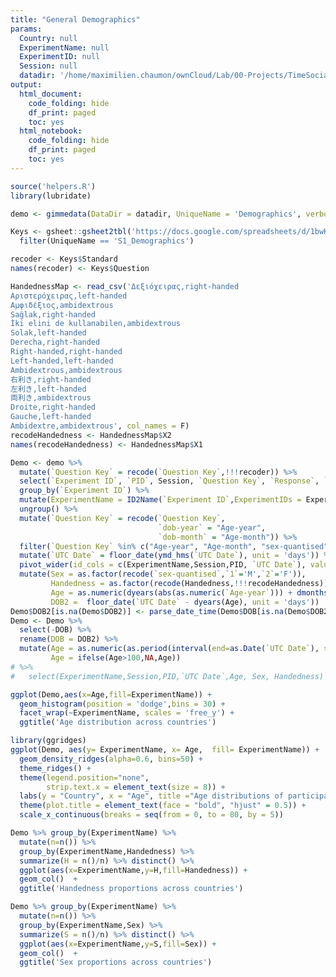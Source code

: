 ```yaml
---
title: "General Demographics"
params:
  Country: null
  ExperimentName: null
  ExperimentID: null
  Session: null    
  datadir: '/home/maximilien.chaumon/ownCloud/Lab/00-Projects/TimeSocialDistancing/DATA'
output:
  html_document:
    code_folding: hide
    df_print: paged
    toc: yes
  html_notebook:
    code_folding: hide
    df_print: paged
    toc: yes
---
```


```r

source('helpers.R')
library(lubridate)

demo <- gimmedata(DataDir = datadir, UniqueName = 'Demographics', verbose = F)

Keys <- gsheet::gsheet2tbl('https://docs.google.com/spreadsheets/d/1bwKj-ngDrHFVXpSD13l183FHsXoZu1HqQmz9ZtYROYM/edit#gid=0') %>%
  filter(UniqueName == 'S1_Demographics')

recoder <- Keys$Standard
names(recoder) <- Keys$Question

HandednessMap <- read_csv('Δεξιόχειρας,right-handed
Αριστερόχειρας,left-handed
Αμφιδέξιος,ambidextrous
Sağlak,right-handed
İki elini de kullanabilen,ambidextrous
Solak,left-handed
Derecha,right-handed
Right-handed,right-handed
Left-handed,left-handed
Ambidextrous,ambidextrous
右利き,right-handed
左利き,left-handed
両利き,ambidextrous
Droite,right-handed
Gauche,left-handed
Ambidextre,ambidextrous', col_names = F)
recodeHandedness <- HandednessMap$X2
names(recodeHandedness) <- HandednessMap$X1

Demo <- demo %>%
  mutate(`Question Key` = recode(`Question Key`,!!!recoder)) %>%
  select(`Experiment ID`, `PID`, Session, `Question Key`, `Response`, `UTC Date`) %>%
  group_by(`Experiment ID`) %>%
  mutate(ExperimentName = ID2Name(`Experiment ID`,ExperimentIDs = ExperimentIDs)) %>%
  ungroup() %>%
  mutate(`Question Key` = recode(`Question Key`,
                                 `dob-year` = "Age-year",
                                 `dob-month` = "Age-month")) %>%
  filter(`Question Key` %in% c("Age-year", "Age-month", "sex-quantised", "Handedness", "DOB")) %>%
  mutate(`UTC Date` = floor_date(ymd_hms(`UTC Date`), unit = 'days')) %>%
  pivot_wider(id_cols = c(ExperimentName,Session,PID, `UTC Date`), values_from = Response, names_from = `Question Key`, values_fn = first) %>%
  mutate(Sex = as.factor(recode(`sex-quantised`,`1`='M',`2`='F')),
         Handedness = as.factor(recode(Handedness,!!!recodeHandedness)),
         Age = as.numeric(dyears(abs(as.numeric(`Age-year`))) + dmonths(abs(as.numeric(`Age-month`))),'years'),
         DOB2 =  floor_date(`UTC Date` - dyears(Age), unit = 'days'))
Demo$DOB2[is.na(Demo$DOB2)] <- parse_date_time(Demo$DOB[is.na(Demo$DOB2)],orders = '%d.%m.%y',truncated = 1)
Demo <- Demo %>%
  select(-DOB) %>%
  rename(DOB = DOB2) %>%
  mutate(Age = as.numeric(as.period(interval(end=as.Date(`UTC Date`), start = as.Date(DOB))),'years'),
         Age = ifelse(Age>100,NA,Age))
# %>%
#   select(ExperimentName,Session,PID,`UTC Date`,Age, Sex, Handedness)
```

```r

ggplot(Demo,aes(x=Age,fill=ExperimentName)) +
  geom_histogram(position = 'dodge',bins = 30) + 
  facet_wrap(~ExperimentName, scales = 'free_y') +
  ggtitle('Age distribution across countries')

library(ggridges)
ggplot(Demo, aes(y= ExperimentName, x= Age,  fill= ExperimentName)) +
  geom_density_ridges(alpha=0.6, bins=50) +
  theme_ridges() +
  theme(legend.position="none",
        strip.text.x = element_text(size = 8)) +
  labs(y = "Country", x = "Age", title ="Age distributions of participants") +
  theme(plot.title = element_text(face = "bold", "hjust" = 0.5)) +
  scale_x_continuous(breaks = seq(from = 0, to = 80, by = 5))

Demo %>% group_by(ExperimentName) %>%
  mutate(n=n()) %>%
  group_by(ExperimentName,Handedness) %>%
  summarize(H = n()/n) %>% distinct() %>%
  ggplot(aes(x=ExperimentName,y=H,fill=Handedness)) +
  geom_col()  +
  ggtitle('Handedness proportions across countries')

Demo %>% group_by(ExperimentName) %>%
  mutate(n=n()) %>%
  group_by(ExperimentName,Sex) %>%
  summarize(S = n()/n) %>% distinct() %>%
  ggplot(aes(x=ExperimentName,y=S,fill=Sex)) +
  geom_col()  +
  ggtitle('Sex proportions across countries')

```
